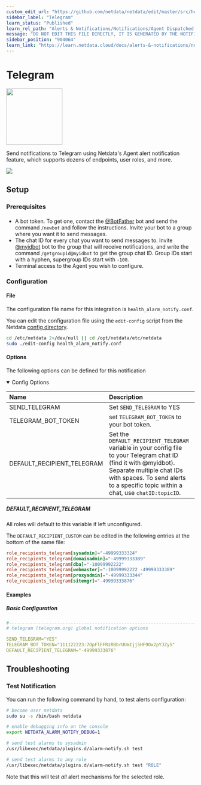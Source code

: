 ```yaml
---
custom_edit_url: "https://github.com/netdata/netdata/edit/master/src/health/notifications/telegram/metadata.yaml"
sidebar_label: "Telegram"
learn_status: "Published"
learn_rel_path: "Alerts & Notifications/Notifications/Agent Dispatched Notifications"
message: "DO NOT EDIT THIS FILE DIRECTLY, IT IS GENERATED BY THE NOTIFICATION'S metadata.yaml FILE"
sidebar_position: "904064"
learn_link: "https://learn.netdata.cloud/docs/alerts-&-notifications/notifications/agent-dispatched-notifications/telegram"
---
```



# Telegram


<img src="https://netdata.cloud/img/telegram.svg" width="150"/>


Send notifications to Telegram using Netdata's Agent alert notification feature, which supports dozens of endpoints, user roles, and more.



<img src="https://img.shields.io/badge/maintained%20by-Netdata-%2300ab44" />

## Setup

### Prerequisites

#### 

- A bot token. To get one, contact the [@BotFather](https://t.me/BotFather) bot and send the command `/newbot` and follow the instructions. Invite your bot to a group where you want it to send messages.
- The chat ID for every chat you want to send messages to. Invite [@myidbot](https://t.me/myidbot) bot to the group that will receive notifications, and write the command `/getgroupid@myidbot` to get the group chat ID. Group IDs start with a hyphen, supergroup IDs start with `-100`.
- Terminal access to the Agent you wish to configure.



### Configuration

#### File

The configuration file name for this integration is `health_alarm_notify.conf`.


You can edit the configuration file using the `edit-config` script from the
Netdata [config directory](/docs/netdata-agent/configuration#the-netdata-config-directory).

```bash
cd /etc/netdata 2>/dev/null || cd /opt/netdata/etc/netdata
sudo ./edit-config health_alarm_notify.conf
```
#### Options

The following options can be defined for this notification

<details open><summary>Config Options</summary>

| Name | Description | Default | Required |
|:----|:-----------|:-------|:--------:|
| SEND_TELEGRAM | Set `SEND_TELEGRAM` to YES | YES | yes |
| TELEGRAM_BOT_TOKEN | set `TELEGRAM_BOT_TOKEN` to your bot token. |  | yes |
| DEFAULT_RECIPIENT_TELEGRAM | Set the `DEFAULT_RECIPIENT_TELEGRAM` variable in your config file to your Telegram chat ID (find it with @myidbot). Separate multiple chat IDs with spaces. To send alerts to a specific topic within a chat, use `chatID:topicID`. |  | yes |

##### DEFAULT_RECIPIENT_TELEGRAM

All roles will default to this variable if left unconfigured.

The `DEFAULT_RECIPIENT_CUSTOM` can be edited in the following entries at the bottom of the same file:

```conf
role_recipients_telegram[sysadmin]="-49999333324"
role_recipients_telegram[domainadmin]="-49999333389"
role_recipients_telegram[dba]="-10099992222"
role_recipients_telegram[webmaster]="-10099992222 -49999333389"
role_recipients_telegram[proxyadmin]="-49999333344"
role_recipients_telegram[sitemgr]="-49999333876"
```


</details>

#### Examples

##### Basic Configuration



```yaml
#------------------------------------------------------------------------------
# telegram (telegram.org) global notification options

SEND_TELEGRAM="YES"
TELEGRAM_BOT_TOKEN="111122223:7OpFlFFRzRBbrUUmIjj5HF9Ox2pYJZy5"
DEFAULT_RECIPIENT_TELEGRAM="-49999333876"

```


## Troubleshooting

### Test Notification

You can run the following command by hand, to test alerts configuration:

```bash
# become user netdata
sudo su -s /bin/bash netdata

# enable debugging info on the console
export NETDATA_ALARM_NOTIFY_DEBUG=1

# send test alarms to sysadmin
/usr/libexec/netdata/plugins.d/alarm-notify.sh test

# send test alarms to any role
/usr/libexec/netdata/plugins.d/alarm-notify.sh test "ROLE"
```

Note that this will test _all_ alert mechanisms for the selected role.


